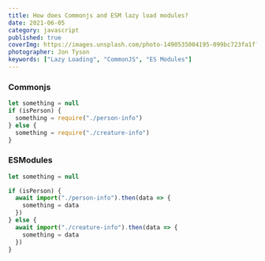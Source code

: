 ```yaml
---
title: How does Commonjs and ESM lazy load modules?
date: 2021-06-05
category: javascript
published: true
coverImg: https://images.unsplash.com/photo-1490535004195-099bc723fa1f?ixlib=rb-1.2.1&ixid=MnwxMjA3fDB8MHxwaG90by1wYWdlfHx8fGVufDB8fHx8&auto=format&fit=crop&w=1760&q=80
photographer: Jon Tyson
keywords: ["Lazy Loading", "CommonJS", "ES Modules"]
---
```


### Commonjs

```js
let something = null
if (isPerson) {
  something = require("./person-info")
} else {
  something = require("./creature-info")
}
```

### ESModules

```js
let something = null

if (isPerson) {
  await import("./person-info").then(data => {
    something = data
  })
} else {
  await import("./creature-info").then(data => {
    something = data
  })
}
```
